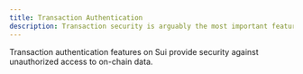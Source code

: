 ```yaml
---
title: Transaction Authentication
description: Transaction security is arguably the most important feature of a blockchain. Sui provides multiple features to secure your transactions, whether on chain or off.
---
```


Transaction authentication features on Sui provide security against unauthorized access to on-chain data. 

<Cards>
<Card title="Keys and Addresses" href="/concepts/cryptography/transaction-auth/keys-addresses">
</Card>
<Card title="Signatures" href="/concepts/cryptography/transaction-auth/signatures">
</Card>
<Card title="Multisig" href="/concepts/cryptography/transaction-auth/multisig">
</Card>
<Card title="Offline Signing" href="/concepts/cryptography/transaction-auth/offline-signing">
</Card>
<Card title="Intent Signing" href="/concepts/cryptography/transaction-auth/intent-signing">
</Card>
</Cards>
